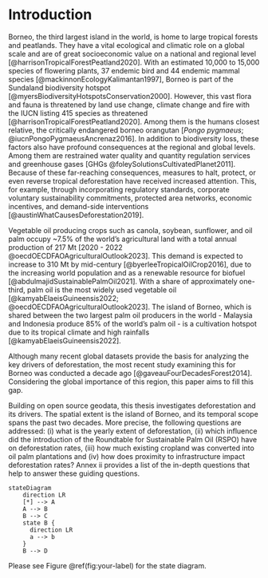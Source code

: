 # Introduction {#sec-introduction}

Borneo, the third largest island in the world, is home to large tropical forests and peatlands. They have a vital ecological and climatic role on a global scale and are of great socioeconomic value on a national and regional level [@harrisonTropicalForestPeatland2020]. With an estimated 10,000 to 15,000 species of flowering plants, 37 endemic bird and 44 endemic mammal species [@mackinnonEcologyKalimantan1997], Borneo is part of the Sundaland biodiversity hotspot [@myersBiodiversityHotspotsConservation2000]. However, this vast flora and fauna is threatened by land use change, climate change and fire with the IUCN listing 415 species as threatened [@harrisonTropicalForestPeatland2020]. Among them is the humans closest relative, the critically endangered borneo orangutan [_Pongo pygmaeus_; @iucnPongoPygmaeusAncrenaz2016]. In addition to biodiversity loss, these factors also have profound consequences at the regional and global levels. Among them are restrained water quality and quantity regulation services and greenhouse gases [GHGs @foleySolutionsCultivatedPlanet2011]. Because of these far-reaching consequences, measures to halt, protect, or even reverse tropical deforestation have received increased attention. This, for example, through incorporating regulatory standards, corporate voluntary sustainability commitments, protected area networks, economic incentives, and demand-side interventions [@austinWhatCausesDeforestation2019].

Vegetable oil producing crops such as canola, soybean, sunflower, and oil palm occupy ~7.5% of the world's agricultural land with a total annual production of 217 Mt [2020 - 2022 @oecdOECDFAOAgriculturalOutlook2023]. This demand is expected to increase to 310 Mt by mid-century [@byerleeTropicalOilCrop2016], due to the increasing world population and as a renewable resource for biofuel [@abdulmajidSustainablePalmOil2021]. With a share of approximately one-third, palm oil is the most widely used vegetable oil [@kamyabElaeisGuineensis2022; @oecdOECDFAOAgriculturalOutlook2023]. The island of Borneo, which is shared between the two largest palm oil producers in the world - Malaysia and Indonesia produce 85% of the world's palm oil - is a cultivation hotspot due to its tropical climate and high rainfalls [@kamyabElaeisGuineensis2022].



Although many recent global datasets provide the basis for analyzing the key drivers of deforestation, the most recent study examining this for Borneo was conducted a decade ago [@gaveauFourDecadesForest2014]. Considering the global importance of this region, this paper aims to fill this gap.

Building on open source geodata, this thesis investigates deforestation and its drivers. The spatial extent is the island of Borneo, and its temporal scope spans the past two decades. More precise, the following questions are addressed: (i) what is the yearly extent of deforestation, (ii) which influence did the introduction of the Roundtable for Sustainable Palm Oil (RSPO) have on deforestation rates, (iii) how much existing cropland was converted into oil palm plantations and (iv) how does proximity to infrastructure impact deforestation rates?  Annex ii provides a list of the in-depth questions that help to answer these guiding questions. 


```mermaid
stateDiagram
    direction LR
    [*] --> A
    A --> B
    B --> C
    state B {
      direction LR
      a --> b
    }
    B --> D
```

Please see Figure \@ref(fig:your-label) for the state diagram.